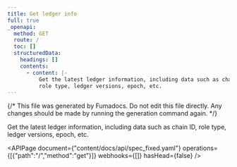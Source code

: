 ```yaml
---
title: Get ledger info
full: true
_openapi:
  method: GET
  route: /
  toc: []
  structuredData:
    headings: []
    contents:
      - content: |-
          Get the latest ledger information, including data such as chain ID,
          role type, ledger versions, epoch, etc.
---
```


{/* This file was generated by Fumadocs. Do not edit this file directly. Any changes should be made by running the generation command again. */}

Get the latest ledger information, including data such as chain ID,
role type, ledger versions, epoch, etc.

<APIPage document={"content/docs/api/spec_fixed.yaml"} operations={[{"path":"/","method":"get"}]} webhooks={[]} hasHead={false} />